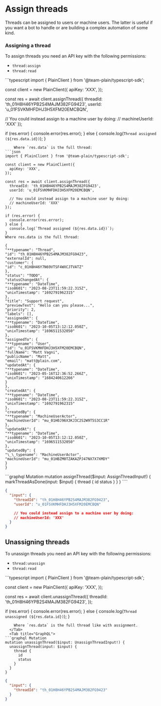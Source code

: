 
# Assign threads

Threads can be assigned to users or machine users. The latter is useful if you want a bot to handle or are building a complex automation of some kind.

### Assigning a thread

To assign threads you need an API key with the following permissions:

- `thread:assign`
- `thread:read`

<Tabs>
  <Tab title="Typescript SDK">
```typescript
import { PlainClient } from '@team-plain/typescript-sdk';
 
const client = new PlainClient({
  apiKey: 'XXX',
});
 
const res = await client.assignThread({
  threadId: 'th_01H8H46YPB2S4MAJM382FG9423',
  userId: 'u_01FSVKMHFDHJ3H5XFM20EMCBQN',
 
  // You could instead assign to a machine user by doing:
  // machineUserId: 'XXX'
});
 
if (res.error) {
  console.error(res.error);
} else {
  console.log(`Thread assigned (${res.data.id})`);
}
```
    Where `res.data` is the full thread:
```json
import { PlainClient } from '@team-plain/typescript-sdk';
 
const client = new PlainClient({
  apiKey: 'XXX',
});
 
const res = await client.assignThread({
  threadId: 'th_01H8H46YPB2S4MAJM382FG9423',
  userId: 'u_01FSVKMHFDHJ3H5XFM20EMCBQN',
 
  // You could instead assign to a machine user by doing:
  // machineUserId: 'XXX'
});
 
if (res.error) {
  console.error(res.error);
} else {
  console.log(`Thread assigned (${res.data.id})`);
}
Where res.data is the full thread:

{
"**typename": "Thread",
"id": "th_01H8H46YPB2S4MAJM382FG9423",
"externalId": null,
"customer": {
"id": "c_01H8H46Y7N69VTSF4WXCJTVATZ"
},
"status": "TODO",
"statusChangedAt": {
"**typename": "DateTime",
"iso8601": "2023-08-23T11:59:22.315Z",
"unixTimestamp": "1692791962315"
},
"title": "Support request",
"previewText": "Hello can you please...",
"priority": 2,
"labels": [],
"assignedAt": {
"**typename": "DateTime",
"iso8601": "2023-10-05T13:12:12.050Z",
"unixTimestamp": "1696511532050"
},
"assignedTo": {
"**typename": "User",
"id": "u_01FSVKMHFDHJ3H5XFM20EMCBQN",
"fullName": "Matt Vagni",
"publicName": "Matt",
"email": "matt@plain.com",
"updatedAt": {
"**typename": "DateTime",
"iso8601": "2023-05-16T12:36:52.266Z",
"unixTimestamp": "1684240612266"
}
},
"createdAt": {
"**typename": "DateTime",
"iso8601": "2023-08-23T11:59:22.315Z",
"unixTimestamp": "1692791962315"
},
"createdBy": {
"**typename": "MachineUserActor",
"machineUserId": "mu_01H0J96X3KJ3C2S2W9T5S3CC1R"
},
"updatedAt": {
"**typename": "DateTime",
"iso8601": "2023-10-05T13:12:12.050Z",
"unixTimestamp": "1696511532050"
},
"updatedBy": {
"\_\_typename": "MachineUserActor",
"machineUserId": "mu_01HBZM0TZAKAZPJ47NX7X7XMDY"
}
}

````
  </Tab>
  <Tab title="GraphQL">
```graphql Mutation
mutation assignThread($input: AssignThreadInput!) {
  markThreadAsDone(input: $input) {
    thread {
      id
      status
    }
  }
}
````

```json Variables
{
  "input": {
    "threadId": "th_01H8H46YPB2S4MAJM382FG9423",
    "userId": "u_01FSVKMHFDHJ3H5XFM20EMCBQN"

    // You could instead assign to a machine user by doing:
    // machineUserId: 'XXX'
  }
}
```

  </Tab>
</Tabs>

## Unassigning threads

To unassign threads you need an API key with the following permissions:

- `thread:unassign`
- `thread:read`

<Tabs>
  <Tab title="Typescript SDK">
```typescript
import { PlainClient } from '@team-plain/typescript-sdk';
 
const client = new PlainClient({
  apiKey: 'XXX',
});
 
const res = await client.unassignThread({
  threadId: 'th_01H8H46YPB2S4MAJM382FG9423',
});
 
if (res.error) {
  console.error(res.error);
} else {
  console.log(`Thread unassigned (${res.data.id})`);
}
```
    Where `res.data` is the full thread like with assignment.
  </Tab>
  <Tab title="GraphQL">
```graphql Mutation
mutation unassignThread($input: UnassignThreadInput!) {
  unassignThread(input: $input) {
    thread {
      id
      status
    }
  }
}
```

```json Variables
{
  "input": {
    "threadId": "th_01H8H46YPB2S4MAJM382FG9423"
  }
}
```

  </Tab>
</Tabs>

